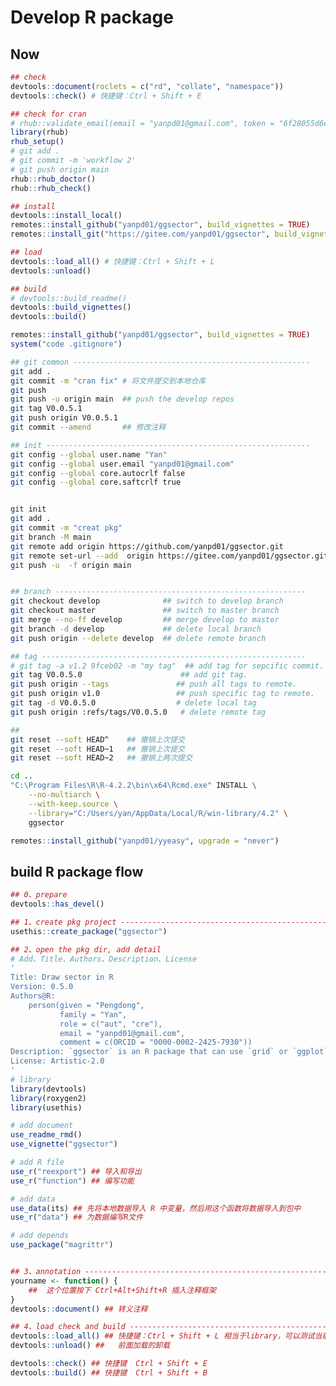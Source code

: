 # Develop R package

## Now

```r
## check
devtools::document(roclets = c("rd", "collate", "namespace"))
devtools::check() # 快捷键：Ctrl + Shift + E

## check for cran
# rhub::validate_email(email = "yanpd01@gmail.com", token = "6f28055d6e6e42ba80edae8641e6d9dc")
library(rhub)
rhub_setup()
# git add .
# git commit -m 'workflow 2'
# git push origin main
rhub::rhub_doctor()
rhub::rhub_check()

## install
devtools::install_local()
remotes::install_github("yanpd01/ggsector", build_vignettes = TRUE)
remotes::install_git("https://gitee.com/yanpd01/ggsector", build_vignettes = TRUE)

## load
devtools::load_all() # 快捷键：Ctrl + Shift + L
devtools::unload()

## build
# devtools::build_readme()
devtools::build_vignettes()
devtools::build()

remotes::install_github("yanpd01/ggsector", build_vignettes = TRUE)
system("code .gitignore")
```

```bash
## git common -----------------------------------------------------
git add .
git commit -m "cran fix" # 将文件提交到本地仓库
git push 
git push -u origin main  ## push the develop repos 
git tag V0.0.5.1
git push origin V0.0.5.1
git commit --amend       ## 修改注释

## init -----------------------------------------------------------
git config --global user.name "Yan"
git config --global user.email "yanpd01@gmail.com"
git config --global core.autocrlf false
git config --global core.saftcrlf true


git init
git add .
git commit -m "creat pkg"
git branch -M main
git remote add origin https://github.com/yanpd01/ggsector.git
git remote set-url --add  origin https://gitee.com/yanpd01/ggsector.git
git push -u  -f origin main


## branch --------------------------------------------------------
git checkout develop              ## switch to develop branch
git checkout master               ## switch to master branch
git merge --no-ff develop         ## merge develop to master
git branch -d develop             ## delete local branch
git push origin --delete develop  ## delete remote branch

## tag -----------------------------------------------------------
# git tag -a v1.2 9fceb02 -m "my tag"  ## add tag for sepcific commit.
git tag V0.0.5.0                      ## add git tag.
git push origin --tags               ## push all tags to remote.
git push origin v1.0                 ## push specific tag to remote.
git tag -d V0.0.5.0                  # delete local tag
git push origin :refs/tags/V0.0.5.0   # delete remote tag

## 
git reset --soft HEAD^    ## 撤销上次提交
git reset --soft HEAD~1   ## 撤销上次提交
git reset --soft HEAD~2   ## 撤销上两次提交

```

```bash
cd ..
"C:\Program Files\R\R-4.2.2\bin\x64\Rcmd.exe" INSTALL \
    --no-multiarch \
    --with-keep.source \
    --library="C:/Users/yan/AppData/Local/R/win-library/4.2" \
    ggsector
```

```r
remotes::install_github("yanpd01/yyeasy", upgrade = "never")
```


## build R package flow

```r
## 0、prepare
devtools::has_devel()

## 1、create pkg project -------------------------------------------------------
usethis::create_package("ggsector")

## 2、open the pkg dir, add detail
# Add、Title、Authors、Description、License
'
Title: Draw sector in R
Version: 0.5.0
Authors@R:
    person(given = "Pengdong",
           family = "Yan",
           role = c("aut", "cre"),
           email = "yanpd01@gmail.com",
           comment = c(ORCID = "0000-0002-2425-7930"))
Description: `ggsector` is an R package that can use `grid` or `ggplot` to easily draw sectors.
License: Artistic-2.0
'
# library
library(devtools)
library(roxygen2)
library(usethis)

# add document
use_readme_rmd()
use_vignette("ggsector")

# add R file
use_r("reexport") ## 导入和导出
use_r("function") ## 编写功能

# add data
use_data(its) ## 先将本地数据导入 R 中变量，然后用这个函数将数据导入到包中
use_r("data") ## 为数据编写R文件

# add depends
use_package("magrittr")


## 3、annotation --------------------------------------------------------------
yourname <- function() {
    ##  这个位置按下 Ctrl+Alt+Shift+R 插入注释框架
}
devtools::document() ## 转义注释

## 4、load check and build -----------------------------------------------------
devtools::load_all() ## 快捷键：Ctrl + Shift + L 相当于library，可以测试当前包
devtools::unload() ##   前面加载的卸载

devtools::check() ## 快捷键  Ctrl + Shift + E
devtools::build() ## 快捷键  Ctrl + Shift + B
```
